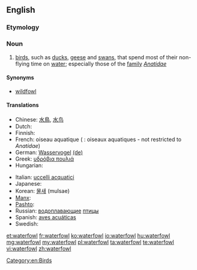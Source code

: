 ==English==

===Etymology===
{{compound|water|fowl}}

===Noun===
{{wikipedia}}
{{en-noun|waterfowl}}

# [[bird]]s, such as [[duck]]s, [[geese]] and [[swan]]s, that spend most of their non-flying time on [[water]]; especially those of the [[family]] ''[[Anatidae]]''

====Synonyms====
* [[wildfowl]]

====Translations====
{{trans-top|birds that spend most of their non-flying time on water}}
* Chinese: [[水鳥]], [[水鸟]]
* Dutch: {{t+|nl|watervogels}}
* Finnish: {{t+|fi|vesilintu}}
* French: oiseau aquatique {{m}} ({{p}} : oiseaux aquatiques - not restricted to ''Anatidae'')
* German: [[Wasservogel]] {{m}} [[:de:Wasservogel|(de)]]
* Greek: [[υδρόβια πουλιά]] {{p}}
* Hungarian: {{t+|hu|vízimadár}}
{{trans-mid}}
* Italian: [[uccelli acquatici]] {{m|p}}
* Japanese: {{t+|ja|鴨|sc=Jpan}}
* Korean: [[물새]] (mulsae)
* [[Manx]]: {{t|gv|eean ushtey|m}}
* [[Pashto]]: {{t-|ps|هېلۍ|f|tr=heləi|sc=ps-Arab|xs=Pashto}}
* Russian: [[водоплавающий|водоплавающие]] [[птица|птицы]]
* Spanish: [[aves acuáticas]] {{f|p}}
* Swedish: {{t+|sv|sjöfågel|c}}
{{trans-bottom}}

[[Category:en:Birds]]

[[et:waterfowl]]
[[fr:waterfowl]]
[[ko:waterfowl]]
[[io:waterfowl]]
[[hu:waterfowl]]
[[mg:waterfowl]]
[[my:waterfowl]]
[[pl:waterfowl]]
[[ta:waterfowl]]
[[te:waterfowl]]
[[vi:waterfowl]]
[[zh:waterfowl]]